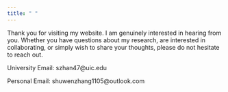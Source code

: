 ```yaml
---
title: " "
---
```


Thank you for visiting my website. I am genuinely interested in hearing from you. Whether you have questions about my research, are interested in collaborating, or simply wish to share your thoughts, please do not hesitate to reach out.

University Email: szhan47\@uic.edu

Personal Email: shuwenzhang1105\@outlook.com
